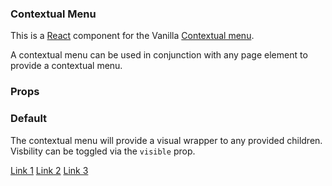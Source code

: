 
<Meta
  title="ContextualMenu"
  component={ContextualMenu}
  decorators={[withKnobs]}
/>

### Contextual Menu

This is a [React](https://reactjs.org/) component for the Vanilla [Contextual menu](https://docs.vanillaframework.io/patterns//contextual-menu/).

A contextual menu can be used in conjunction with any page element to provide a contextual menu.

### Props

<Props of={ContextualMenu} />

### Default

The contextual menu will provide a visual wrapper to any provided children. Visbility can be toggled via the `visible` prop.

<Preview>
  <Story name="Default">
    <ContextualMenu visible={true}>
      <a href="#">Link 1</a>
      <a href="#">Link 2</a>
      <a href="#">Link 3</a>
    </ContextualMenu>
  </Story>
</Preview>
